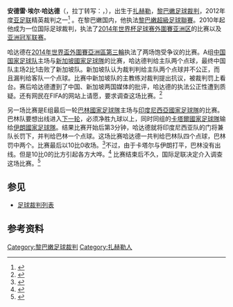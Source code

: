 {{noteTA
|G1=足球
}}
{{Infobox football official
| name                = 安德雷·埃尔·哈达德<br />أندريه الحداد
| fullname            = أندريه الحداد
| dateofbirth         = {{birth date and age|1971|2|8|}}
| cityofbirth         = [[扎赫勒|扎赫勒]]
| countryofbirth      = {{LEB}}
| death_date          = 
| death_place         = 
| otheroccupation     = 
| years               = ?
| league              = [[黎巴嫩超級足球聯賽|黎巴嫩超]]
| role                = [[足球裁判|裁判]]
| internationalyears  = 2010-<br>2010-
| confederation       = [[亚足联|亚足联]]<br>[[FIFA|FIFA]]
| internationalrole   = [[足球裁判|裁判]]<br>[[足球裁判|裁判]]
}}

'''安德雷·埃尔·哈达德'''（{{lang-ar|'''أندريه الحداد'''}}，拉丁转写：'''{{rtl-lang|ar|Andre El Haddad}}'''，{{bd|1971年|2月8日}}），出生于[[扎赫勒|扎赫勒]]，[[黎巴嫩|黎巴嫩]][[足球裁判|足球裁判]]，2012年度[[亚足联|亚足联]]精英裁判之一<ref>{{cite web|title=AFC ELITE REFEREEING PANEL MEMBERS 2012|url=http://my.the-afc.com/en/panel-instructors/409-afc-elite-panel-members-2012/download|publisher=AFC|accessdate=2013-04-10}}{{dead link|date=2017年12月 |bot=InternetArchiveBot |fix-attempted=yes }}</ref> 。在黎巴嫩国内，他执法[[黎巴嫩超級足球聯賽|黎巴嫩超級足球聯賽]]。2010年起他成为一位国际足球裁判，执法了[[2014年世界杯足球赛|2014年世界杯足球赛]][[2014年世界盃外圍賽|外圍賽]][[2014年世界盃外圍賽_(亞洲區)|亚洲区]]的比赛以及[[亚洲冠军联赛|亚洲冠军联赛]]。

哈达德在[[2014年世界盃外圍賽亞洲區第三輪|2014年世界盃外圍賽亞洲區第三輪]]执法了两场饱受争议的比赛。A组[[中国国家足球队|中国国家足球队]]主场与[[新加坡國家足球隊|新加坡國家足球隊]]的比赛，哈达德判给主队两个点球，最终中国队主场2比1击败了新加坡队。新加坡队认为裁判判给主队两个点球并不公正，而且漏判给客队一个点球。比赛中新加坡队的主教练{{link-en|拉迪·阿福拉莫维奇|Radojko Avramović}}对裁判提出抗议，被裁判罚上看台。赛后哈达德遭到了中国、新加坡两国媒体的批评，哈达德的执法公正性遭到质疑。还有网民在FIFA的网站上请愿，要求调查这场比赛。<ref>{{cite news|title=Comprehensive local and international news and analysis|url=http://www.todayonline.com/Sports/EDC110903-0000311/Lions-sunk-by-penalty-decisions|accessdate=2012-03-01|newspaper=TODAYonline}}{{dead link|date=2017年12月 |bot=InternetArchiveBot |fix-attempted=yes }}</ref> 

另一场比赛是E组最后一轮[[巴林國家足球隊|巴林國家足球隊]]主场与[[印度尼西亞國家足球隊|印度尼西亞國家足球隊]]的比赛。巴林队要想出线进入[[2014年世界盃外圍賽亞洲區第四輪|下一轮]]，必须净胜九球以上，同时同组的[[卡塔爾國家足球隊|卡塔爾國家足球隊]]输给[[伊朗國家足球隊|伊朗國家足球隊]]。结果比赛开始后第3分钟，哈达德就将印度尼西亚队的门将兼队长罚下，并判给巴林一个点球。这场比赛哈达德一共判给巴林队四个点球，巴林罚中两个。比赛最后以10比0收场。<ref>{{cite news|title=巴林10比0胜印尼|url=http://news.southcn.com/dishi/zhongshan/content/2012-03/03/content_39437123.htm|accessdate=2013-04-09|newspaper=南方网|date=2012-03-03|archive-date=2016-03-05|archive-url=https://web.archive.org/web/20160305015506/http://news.southcn.com/dishi/zhongshan/content/2012-03/03/content_39437123.htm|dead-url=no}}</ref>不过，由于卡塔尔与伊朗打平，巴林没有出线。但是10比0的比方引起各方大哗。<ref>{{cite news|title=专访印尼足协官员：早知要输0-10 被裁判算计|url=http://sports.qq.com/a/20120303/000139.htm|accessdate=2013-04-09|newspaper=四川新闻网-成都商报|date=2012-03-03}}</ref> 比赛结束后不久，国际足联决定介入调查这场比赛。<ref>{{cite news|title=巴林10:0大胜印尼猫腻多 FIFA正式介入调查(图)|url=http://sports.qq.com/a/20120303/000442.htm|accessdate=2013-04-09|newspaper=中国新闻网|date=2012-03-03}}</ref>

==参见==
* [[足球裁判列表|足球裁判列表]]

==参考资料==
{{reflist}}

{{DEFAULTSORT:Andre El Haddad}}

[[Category:黎巴嫩足球裁判|Category:黎巴嫩足球裁判]]
[[Category:扎赫勒人|Category:扎赫勒人]]
